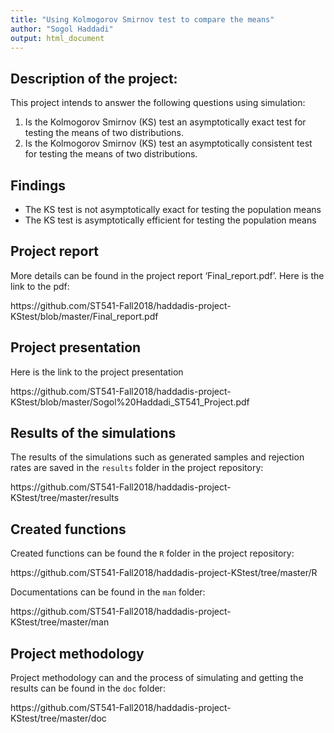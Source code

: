 ```yaml
---
title: "Using Kolmogorov Smirnov test to compare the means"
author: "Sogol Haddadi"
output: html_document
---
```


## Description of the project:

This project intends to answer the following questions using simulation:

  1. Is the Kolmogorov Smirnov (KS) test an asymptotically exact test for testing the means of two
    distributions.
  2. Is the Kolmogorov Smirnov (KS) test an asymptotically consistent test for testing the means of two distributions.
  
## Findings

  * The KS test is not asymptotically exact for testing the population means
  * The KS test is asymptotically efficient for testing the population means
  
## Project report

More details can be found in the project report 'Final_report.pdf'. Here is the link to the pdf:

https://github.com/ST541-Fall2018/haddadis-project-KStest/blob/master/Final_report.pdf

## Project presentation

Here is the link to the project presentation

https://github.com/ST541-Fall2018/haddadis-project-KStest/blob/master/Sogol%20Haddadi_ST541_Project.pdf

## Results of the simulations

The results of the simulations such as generated samples and rejection rates are saved in the `results` folder in the project repository:

https://github.com/ST541-Fall2018/haddadis-project-KStest/tree/master/results

## Created functions

Created functions can be found the `R` folder in the project repository:

https://github.com/ST541-Fall2018/haddadis-project-KStest/tree/master/R

Documentations can be found in the `man` folder:

https://github.com/ST541-Fall2018/haddadis-project-KStest/tree/master/man


## Project methodology

Project methodology can and the process of simulating and getting the results can be found in the `doc` folder:

https://github.com/ST541-Fall2018/haddadis-project-KStest/tree/master/doc
